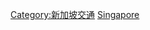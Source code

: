 {{noteTA|G1=Transport}}
{{Catnav|頁面分類|社会|人类社会|交通|各國交通|新加坡交通}}
{{Catnav|頁面分類|地理|国家|按國家分類|各國交通|新加坡交通}}
{{Catnav|頁面分類|地理|国家|亚洲国家|新加坡|新加坡交通}}
{{Catnav|頁面分類|各種主題的頁面分類|按國家分類|各國交通|新加坡交通}}
{{Catnav|頁面分類|人类社会|科技|交通|各國交通|新加坡交通}}
{{Catnav|頁面分類|人类社会|交通|各國交通|新加坡交通}}

[[Category:新加坡交通|Category:新加坡交通]]
[[Category:公車站|Singapore]]